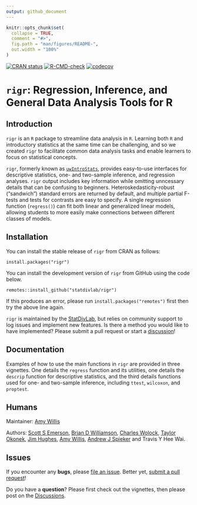 ```yaml
---
output: github_document
---
```


<!-- README.md is generated from README.Rmd. Please edit that file -->

```r
knitr::opts_chunk$set(
  collapse = TRUE,
  comment = "#>",
  fig.path = "man/figures/README-",
  out.width = "100%"
)
```

<!-- badges: start  -->

[![CRAN status](https://www.r-pkg.org/badges/version/rigr)](https://CRAN.R-project.org/package=rigr) [![R-CMD-check](https://github.com/statdivlab/rigr/workflows/R-CMD-check/badge.svg)](https://github.com/statdivlab/rigr/actions) [![codecov](https://codecov.io/gh/statdivlab/rigr/branch/main/graph/badge.svg)](https://app.codecov.io/gh/statdivlab/rigr)

<!-- badges: end -->

# `rigr`: Regression, Inference, and General Data Analysis Tools for R

## Introduction

`rigr` is an `R` package to streamline data analysis in `R`. Learning both `R` and introductory statistics at the same time can be challenging, and so we created `rigr` to facilitate common data analysis tasks and enable learners to focus on statistical concepts.

`rigr`, formerly known as [`uwIntroStats`](https://CRAN.R-project.org/package=uwIntroStats), provides easy-to-use interfaces for descriptive statistics, one- and two-sample inference, and regression analyses. `rigr` output includes key information while omitting unncessary details that can be confusing to beginners. Heteroskedasticity-robust ("sandwich") standard errors are returned by default, and multiple partial F-tests and tests for contrasts are easy to specify. A single regression function (`regress()`) can fit both linear and generalized linear models, allowing students to more easily make connections between different classes of models.

## Installation

You can install the stable release of `rigr` from CRAN as follows:

    install.packages("rigr")

You can install the development version of `rigr` from GitHub using the code below.

    remotes::install_github("statdivlab/rigr")

If this produces an error, please run `install.packages("remotes")` first then try the above line again.

`rigr` is maintained by the [StatDivLab](http://statisticaldiversitylab.com/), but relies on community support to log issues and implement new features. Is there a method you would like to have implemented? Please submit a pull request or start a [discussion](https://github.com/statdivlab/rigr/discussions/)!

## Documentation

Examples of how to use the main functions in `rigr` are provided in three vignettes. One details the `regress` function and its utilities, one details the `descrip` function for descriptive statistics, and the third details functions used for one- and two-sample inference, including `ttest`, `wilcoxon`, and `proptest`.

## Humans

Maintainer: [Amy Willis](http://statisticaldiversitylab.com/)

Authors: [Scott S Emerson](http://www.emersonstatistics.com/), [Brian D Williamson](https://bdwilliamson.github.io/), [Charles Wolock](https://cwolock.github.io/), [Taylor Okonek](https://taylorokonek.github.io/), [Jim Hughes](https://www.biostat.washington.edu/people/james-hughes), [Amy Willis](http://statisticaldiversitylab.com/), [Andrew J Spieker](https://andrewspieker.com/) and Travis Y Hee Wai.

## Issues

If you encounter any **bugs**, please [file an issue](https://github.com/statdivlab/rigr/issues/). Better yet, [submit a pull request](https://github.com/statdivlab/rigr/pulls/)!

Do you have a **question**? Please first check out the vignettes, then please post on the [Discussions](https://github.com/statdivlab/rigr/discussions/).
